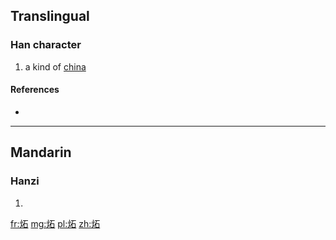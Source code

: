 ==Translingual==

===Han character===
{{Han char|rn=86|rad=火|as=05|sn=9|four=|canj=火一口 (FMR)|ids=⿰[[火]][[石]]}}

# a kind of [[china]]

====References====
* {{Han ref|kx=0669.101|hdz=32195.020|uh=70BB|ud=28859}}

----

==Mandarin==

===Hanzi===
{{cmn-hanzi|pin=[[luò]] ([[luo4]]), [[shí]] ([[shi2]])|wg=lo<sup>4</sup>, shih<sup>2</sup>}}

# {{defn|lang=cmn|sort=火05}}

[[fr:炻]]
[[mg:炻]]
[[pl:炻]]
[[zh:炻]]